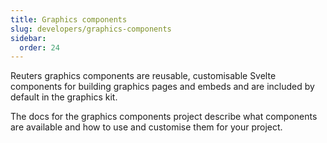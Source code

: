 ```yaml
---
title: Graphics components
slug: developers/graphics-components
sidebar:
  order: 24
---
```



Reuters graphics components are reusable, customisable Svelte components for building graphics pages and embeds and are included by default in the graphics kit. 

The docs for the graphics components project describe what components are available and how to use and customise them for your project.

<LinkCard
  title="Reuters graphics components"
  color="var(--sl-color-green)"
  icon="open-book"
  href="https://reuters-graphics.github.io/graphics-components/"
/>
